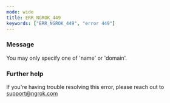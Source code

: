 ```yaml
---
mode: wide
title: ERR_NGROK_449
keywords: ["ERR_NGROK_449", "error 449"]
---
```


### Message

You may only specify one of 'name' or 'domain'.

### Further help

If you're having trouble resolving this error, please reach out to [support@ngrok.com](mailto:support@ngrok.com?subject=Help%20with%20ERR_NGROK_449)
